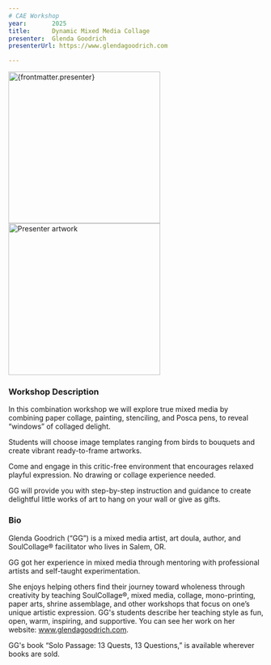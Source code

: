 ```yaml
---
# CAE Workshop
year:       2025
title:      Dynamic Mixed Media Collage
presenter:  Glenda Goodrich
presenterUrl: https://www.glendagoodrich.com

---
```


<Layout workshop={frontmatter}>

<img 
    src={Photo1.src} 
    alt={frontmatter.presenter}
    width="300" />
<img 
    src={Photo2.src} 
    alt="Presenter artwork"
    width="300" />

### Workshop Description

In this combination workshop we will explore true mixed media by 
combining paper collage, painting, stenciling, and Posca pens, 
to reveal “windows” of collaged delight. 

Students will choose image templates ranging from birds to 
bouquets and create vibrant ready-to-frame artworks. 

Come and engage in this critic-free environment that encourages 
relaxed playful expression. No drawing or collage experience needed. 

GG will provide you with step-by-step instruction and guidance 
to create delightful little works of art to hang on your wall 
or give as gifts.

### Bio

Glenda Goodrich (“GG”) is a mixed media artist, art doula, author, and SoulCollage® 
facilitator who lives in Salem, OR. 

GG got her experience in mixed media through mentoring with professional 
artists and self-taught experimentation. 

She enjoys helping others find their journey toward wholeness through 
creativity by teaching SoulCollage®, mixed media, collage, mono-printing, 
paper arts, shrine assemblage, and other workshops that focus on one’s 
unique artistic expression. GG's students describe her teaching style as 
fun, open, warm, inspiring, and supportive. You can see her work on her website: www.glendagoodrich.com. 

GG's book “Solo Passage: 13 Quests, 13 Questions,” is available wherever books are sold.
 
</Layout>